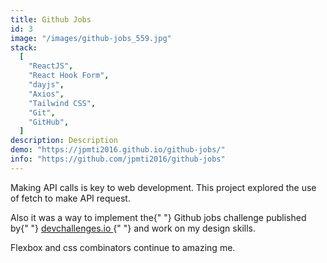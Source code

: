 ```yaml
---
title: Github Jobs
id: 3
image: "/images/github-jobs_559.jpg"
stack:
  [
    "ReactJS",
    "React Hook Form",
    "dayjs",
    "Axios",
    "Tailwind CSS",
    "Git",
    "GitHub",
  ]
description: Description
demo: "https://jpmti2016.github.io/github-jobs/"
info: "https://github.com/jpmti2016/github-jobs"
---
```


Making API calls is key to web development. This project explored the use of fetch to make API request.

<p className="">
  Also it was a way to implement the{" "}
  <span className="font-medium">Github jobs </span> challenge published by{" "}
  <a
    className="font-medium text-blue-800 hover:text-blue-500 hover:underline"
    href="https://devchallenges.io/challenges/TtUjDt19eIHxNQ4n5jps"
    target="_blank"
    rel="noreferrer noopener"
  >
    devchallenges.io
  </a>{" "}
  and work on my design skills.
</p>

Flexbox and css combinators continue to amazing me.
